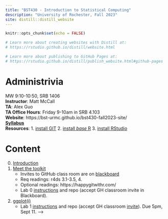 ```yaml
---
title: "BST430 - Introduction to Statistical Computing"
description: "University of Rochester, Fall 2023"
site: distill::distill_website
---
```


```r
knitr::opts_chunk$set(echo = FALSE)

# Learn more about creating websites with Distill at:
# https://rstudio.github.io/distill/website.html

# Learn more about publishing to GitHub Pages at:
# https://rstudio.github.io/distill/publish_website.html#github-pages

```

# Administrivia

MW 9:10-10:50, SRB 1406
<br>
**Instructor**: Matt McCall
<br>
**TA**: Alex Guo
<br>
**TA Office Hours**: Friday 9-10am in SRB 4.103
<br>
**Website**: https://bst-urmc.github.io/bst430-fall2023-site/
<br>
[**Syllabus**](static/bst430syllabus.pdf)
<br>
**Resources**:
    1. [install GIT](https://happygitwithr.com/install-git.html)
    2. [install *base* R](https://cran.r-project.org/)
    3. [install RStudio](https://www.rstudio.com/products/rstudio/download/#download)

# Content

0. [Introduction](lecture/l00-intro.html)
1. [Meet the toolkit](lecture/l01-meet-toolkit.html)
    * Invites to GitHub class room are on [blackboard](https://learn.rochester.edu)
    * Req readings: r4ds 3.1-3.5, 4. 
    * Optional readings: https://happygitwithr.com/
    * Lab 0 [instructions](hw_lab_instruction/lab00-demonstration/lab00-hello-class.html) and repo (accept GH classroom invite in Blackboard).

2. [ggplot(i)](lecture/l02-ggplot2-i.html)
    * Lab 1 [instructions](hw_lab_instruction/lab01-hello-r/lab01-hello-r.html) and repo (accept GH classroom [invite](https://classroom.github.com/a/Zqu2rV6v)). Due 5pm, Sept 11.
<!--     * Lab 1 [solutions](hw_lab_instruction/lab01-hello-r/lab01-hello-r.html) --> 
<!-- 3.  [dplyr(i)](lecture/l03-transform-dplyr-i.html) -->
<!--      * Continue working on Lab 1 --> -->
<!--      * HW 1 assigned.  [instructions](hw_lab_instruction/hw-01-airbnb/hw-01-airbnb.html) and repo (accept GH classroom [invite](https://classroom.github.com/a/MQ3t9onK)). --> 
<!--      * HW 1 [solutions](hw_lab_instruction/hw-01-airbnb/hw-01.html) --> 
<!-- 4.  [Data types in R](lecture/l04-data-types.html).  -->
<!-- 5.  [Reshaping and combining data frames](lecture/l05a-reshape-merge.html). -->
<!--     *  [Lab 2](hw_lab_instruction/lab02-merge-conflict/lab02-merge-conflict.html). You will need to accept the [invitation](https://classroom.github.com/a/7aAO3lDZ). --> 
<!--      * Lab 2 [solutions](hw_lab_instruction/lab02-merge-conflict/lab-02.html) --> 
<!-- 6.  Finish L5a. [dplyr(ii)](lecture/l05b-advanced-dplyr.html) -->
<!--     *  [Lab 3](hw_lab_instruction/lab03-laquinta-uno/lab03-laquinta-uno.html).  To be completed in same group as lab 2, [invitation here](https://classroom.github.com/a/mvAGD44S). --> 
<!--     * Lab 3 [solutions](hw_lab_instruction/lab03-laquinta-uno/lab-03.html) --> 
<!-- 7.  Finish L5b. [Factors and dates](lecture/l07-factors-dates.html) -->
<!-- * Continue working on Lab 3 --> 
<!--     * HW 2 assigned.  [instructions](hw_lab_instruction/hw02-accidents/hw02-accidents.html) and repo (accept GH classroom [invite](https://classroom.github.com/a/fy4E-H-b)). --> 
<!--     * HW 2 [solutions](hw_lab_instruction/hw02-accidents/hw02.html) --> 
<!-- 8.  Effective data visualization [(i)](lecture/03a2-tips-for-effective-dataviz.pdf) [(ii)](lecture/03b-tips-for-effective-dataviz.pdf) [video](https://youtu.be/ZrifrBvFWgg) -->
<!--     * Turn in lab 3 by tomorrow. --> 
<!-- 9. [Data from files](lecture/l09-data-from-files.html) -->
<!-- *   Repository for lecture 9 [here](https://classroom.github.com/a/vAS3mGej) will not be graded, but gets you everything you need at once. --> 
<!--     *  [Lab 4](hw_lab_instruction/lab04-laquinta-dos/lab04-laquinta-dos.html).  New groups! At least one new teammate for each person. --> 
<!--      [Invitation here](https://classroom.github.com/a/566Cy7tL).  --> 
<!--     * Lab 4 [solutions](hw_lab_instruction/lab04-laquinta-dos/lab04.html) --> 
<!-- 10. Finish visualization slides -->
<!--     * [styleguide](lecture/l06-style.html) -->
<!--  * Finish lab 4. --> 
<!-- 11. [Text processing](lecture/l10-text.html) -->
<!--     * HW 3 assigned.  [instructions](hw_lab_instruction/hw03-fatal-geography/hw03-fatal-geography.html) and repo (accept GH classroom [invite](https://classroom.github.com/a/6sqI7bjg)). --> 
<!--     * HW 3 [solutions](hw_lab_instruction/hw03-fatal-geography/hw03.html) --> 
<!-- 12. [Text analysis](lecture/l10-text-ii.html) -->
<!--     *  [Lab 5](hw_lab_instruction/lab05-sadplots/lab05-sadplots.html).  Pair up; take turns and then you won't have so many GitHub problems. [Invitation here](https://classroom.github.com/a/sFi-IjD6).  --> 
<!--      * Lab 5 [solutions](hw_lab_instruction/lab05-sadplots/lab05.html) --> 
<!--     *  Reading: [r4ds chapter 14](https://r4ds.had.co.nz/strings.html) -->
<!-- 13. [Matrices, indexing, linear algebra](lecture/l11-linear-algebra-indexing.html) -->
<!--      * Finish Lab 5 --> 
<!-- 15. [Functions i](lecture/l12-functions-i.html).  -->
<!-- 16. [Functions ii and iteration](lecture/l13-functions-ii.html). -->
<!--        [Lab 6](hw_lab_instruction/lab06-covid-times/lab06-covid-times.html) assigned, any groups as you like. [Invitation here](https://classroom.github.com/a/6GAvWurq). Due 5pm, Nov 16. --> 
<!--      * Lab 6 [solutions](hw_lab_instruction/lab06-covid-times/lab06.html) --> 
<!-- 17.  [Knitr tricks and debugging](lecture/l14-debugging.html).  -->
<!--  *  HW 4 assigned (revised to shorten it!!).  [instructions](hw_lab_instruction/hw05-modeling-gss/hw-04-modeling-gss.html) and repo (accept GH classroom [invite](https://classroom.github.com/a/rNXgxZex)).   --> 
<!--      * HW 4 [solutions](hw_lab_instruction/hw05-modeling-gss/hw-04.html) --> 
<!--  * Work on Lab 6 --> 
<!-- 18.  [Linear models](lecture/l15-linear-models.html) -->
<!--  * Work on Lab 6 --> 
<!-- 19. Final Exam.  -->
<!--  * Remember I will be looking at the `.md` for results and the `.Rmd` for your code. [instructions](hw_lab_instruction/final-modeling.html) and repo (accept GH classroom [invite](https://classroom.github.com/a/eebbYmkV)).  Due 5pm EDT, Nov 10. --> 
<!-- 20.   [Multivariate linear models and Prediction](lecture/l16-crossv-lm.html)  -->

<!-- 20.  [Multivariate linear models](lecture/l16-multivariate-lm.html) -->
<!-- 21.  [Prediction and logistic regression](lecture/l17-prediction-logistic.html) -->
